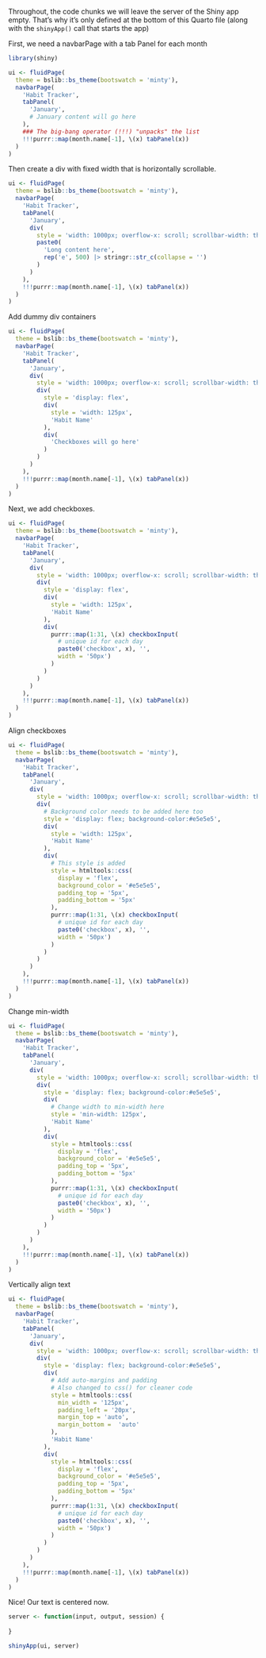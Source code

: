 Throughout, the code chunks we will leave the server of the Shiny app empty.
That's why it's only defined at the bottom of this Quarto file (along with the `shinyApp()` call that starts the app)

First, we need a navbarPage with a tab Panel for each month

```r
library(shiny)

ui <- fluidPage(
  theme = bslib::bs_theme(bootswatch = 'minty'),
  navbarPage(
    'Habit Tracker',
    tabPanel(
      'January',
      # January content will go here
    ),
    ### The big-bang operator (!!!) "unpacks" the list
    !!!purrr::map(month.name[-1], \(x) tabPanel(x))
  )
)
```

Then create a div with fixed width that is horizontally scrollable.

```r
ui <- fluidPage(
  theme = bslib::bs_theme(bootswatch = 'minty'),
  navbarPage(
    'Habit Tracker',
    tabPanel(
      'January',
      div(
        style = 'width: 1000px; overflow-x: scroll; scrollbar-width: thin;',
        paste0(
          'Long content here', 
          rep('e', 500) |> stringr::str_c(collapse = '')
        )
      )
    ),
    !!!purrr::map(month.name[-1], \(x) tabPanel(x))
  )
)
```

Add dummy div containers

```r
ui <- fluidPage(
  theme = bslib::bs_theme(bootswatch = 'minty'),
  navbarPage(
    'Habit Tracker',
    tabPanel(
      'January',
      div(
        style = 'width: 1000px; overflow-x: scroll; scrollbar-width: thin;',
        div(
          style = 'display: flex',
          div(
            style = 'width: 125px',
            'Habit Name'
          ),
          div(
            'Checkboxes will go here'
          )
        )
      )
    ),
    !!!purrr::map(month.name[-1], \(x) tabPanel(x))
  )
)
```

Next, we add checkboxes.

```r

ui <- fluidPage(
  theme = bslib::bs_theme(bootswatch = 'minty'),
  navbarPage(
    'Habit Tracker',
    tabPanel(
      'January',
      div(
        style = 'width: 1000px; overflow-x: scroll; scrollbar-width: thin;',
        div(
          style = 'display: flex',
          div(
            style = 'width: 125px',
            'Habit Name'
          ),
          div(
            purrr::map(1:31, \(x) checkboxInput(
              # unique id for each day
              paste0('checkbox', x), '', 
              width = '50px')
            )
          )
        )
      )
    ),
    !!!purrr::map(month.name[-1], \(x) tabPanel(x))
  )
)

```

Align checkboxes

```r
ui <- fluidPage(
  theme = bslib::bs_theme(bootswatch = 'minty'),
  navbarPage(
    'Habit Tracker',
    tabPanel(
      'January',
      div(
        style = 'width: 1000px; overflow-x: scroll; scrollbar-width: thin;',
        div(
          # Background color needs to be added here too
          style = 'display: flex; background-color:#e5e5e5',
          div(
            style = 'width: 125px',
            'Habit Name'
          ),
          div(
            # This style is added
            style = htmltools::css(
              display = 'flex', 
              background_color = '#e5e5e5',
              padding_top = '5px',
              padding_bottom = '5px'
            ),
            purrr::map(1:31, \(x) checkboxInput(
              # unique id for each day
              paste0('checkbox', x), '', 
              width = '50px')
            )
          )
        )
      )
    ),
    !!!purrr::map(month.name[-1], \(x) tabPanel(x))
  )
)
```

Change min-width

```r
ui <- fluidPage(
  theme = bslib::bs_theme(bootswatch = 'minty'),
  navbarPage(
    'Habit Tracker',
    tabPanel(
      'January',
      div(
        style = 'width: 1000px; overflow-x: scroll; scrollbar-width: thin;',
        div(
          style = 'display: flex; background-color:#e5e5e5',
          div(
            # Change width to min-width here
            style = 'min-width: 125px',
            'Habit Name'
          ),
          div(
            style = htmltools::css(
              display = 'flex', 
              background_color = '#e5e5e5',
              padding_top = '5px',
              padding_bottom = '5px'
            ),
            purrr::map(1:31, \(x) checkboxInput(
              # unique id for each day
              paste0('checkbox', x), '', 
              width = '50px')
            )
          )
        )
      )
    ),
    !!!purrr::map(month.name[-1], \(x) tabPanel(x))
  )
)
```


Vertically align text

```r
ui <- fluidPage(
  theme = bslib::bs_theme(bootswatch = 'minty'),
  navbarPage(
    'Habit Tracker',
    tabPanel(
      'January',
      div(
        style = 'width: 1000px; overflow-x: scroll; scrollbar-width: thin;',
        div(
          style = 'display: flex; background-color:#e5e5e5',
          div(
            # Add auto-margins and padding 
            # Also changed to css() for cleaner code
            style = htmltools::css(
              min_width = '125px', 
              padding_left = '20px', 
              margin_top = 'auto',
              margin_bottom =  'auto'
            ),
            'Habit Name'
          ),
          div(
            style = htmltools::css(
              display = 'flex', 
              background_color = '#e5e5e5',
              padding_top = '5px',
              padding_bottom = '5px'
            ),
            purrr::map(1:31, \(x) checkboxInput(
              # unique id for each day
              paste0('checkbox', x), '', 
              width = '50px')
            )
          )
        )
      )
    ),
    !!!purrr::map(month.name[-1], \(x) tabPanel(x))
  )
)
```

Nice!
Our text is centered now.

```r
server <- function(input, output, session) {
  
}

shinyApp(ui, server)
```
